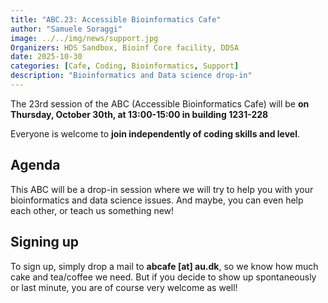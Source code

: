 ```yaml
---
title: "ABC.23: Accessible Bioinformatics Cafe"
author: "Samuele Soraggi"
image: ../../img/news/support.jpg
Organizers: HDS Sandbox, Bioinf Core facility, DDSA
date: 2025-10-30
categories: [Cafe, Coding, Bioinformatics, Support]
description: "Bioinformatics and Data science drop-in"
---
```


The 23rd session of the ABC (Accessible Bioinformatics Cafe) will be **on Thursday, October 30th, at 13:00-15:00 in building 1231-228**

Everyone is welcome to **join independently of coding skills and level**. 

## Agenda
 
This ABC will be a drop-in session where we will try to help you with your bioinformatics and data science issues. And maybe, you can even help each other, or teach us something new!

## Signing up

To sign up, simply drop a mail to **abcafe [at] au.dk**, so we know how much cake and tea/coffee we need. But if you decide to show up spontaneously or last minute, you are of course very welcome as well!